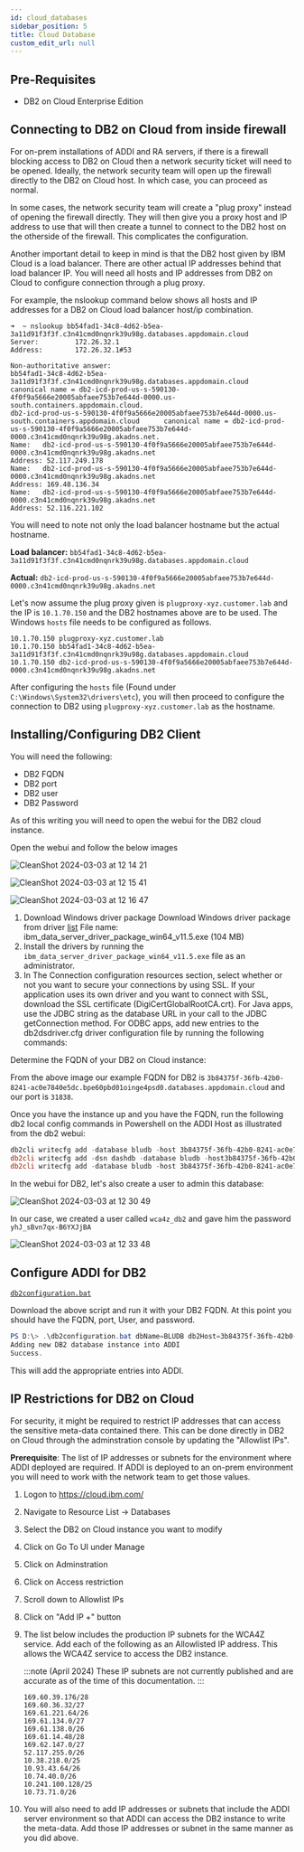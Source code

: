 ```yaml
---
id: cloud_databases
sidebar_position: 5
title: Cloud Database
custom_edit_url: null
---
```


## Pre-Requisites

- DB2 on Cloud Enterprise Edition

## Connecting to DB2 on Cloud from inside firewall

For on-prem installations of ADDI and RA servers, if there is a firewall blocking
access to DB2 on Cloud then a network security ticket will need to be opened.
Ideally, the network security team will open up the firewall directly to the DB2 on Cloud
host. In which case, you can proceed as normal.

In some cases, the network security team will create a "plug proxy" instead of opening the
firewall directly. They will then give you a proxy host and IP address to use that will 
then create a tunnel to connect to the DB2 host on the otherside of the firewall. This 
complicates the configuration.

Another important detail to keep in mind is that the DB2 host given by IBM Cloud is a 
load balancer. There are other actual IP addresses behind that load balancer IP. You will
need all hosts and IP addresses from DB2 on Cloud to configure connection through a plug
proxy.

For example, the nslookup command below shows all hosts and IP addresses for a DB2 on Cloud
load balancer host/ip combination.

```
➜  ~ nslookup bb54fad1-34c8-4d62-b5ea-3a11d91f3f3f.c3n41cmd0nqnrk39u98g.databases.appdomain.cloud
Server:         172.26.32.1
Address:        172.26.32.1#53

Non-authoritative answer:
bb54fad1-34c8-4d62-b5ea-3a11d91f3f3f.c3n41cmd0nqnrk39u98g.databases.appdomain.cloud     canonical name = db2-icd-prod-us-s-590130-4f0f9a5666e20005abfaee753b7e644d-0000.us-south.containers.appdomain.cloud.
db2-icd-prod-us-s-590130-4f0f9a5666e20005abfaee753b7e644d-0000.us-south.containers.appdomain.cloud      canonical name = db2-icd-prod-us-s-590130-4f0f9a5666e20005abfaee753b7e644d-0000.c3n41cmd0nqnrk39u98g.akadns.net.
Name:   db2-icd-prod-us-s-590130-4f0f9a5666e20005abfaee753b7e644d-0000.c3n41cmd0nqnrk39u98g.akadns.net
Address: 52.117.249.178
Name:   db2-icd-prod-us-s-590130-4f0f9a5666e20005abfaee753b7e644d-0000.c3n41cmd0nqnrk39u98g.akadns.net
Address: 169.48.136.34
Name:   db2-icd-prod-us-s-590130-4f0f9a5666e20005abfaee753b7e644d-0000.c3n41cmd0nqnrk39u98g.akadns.net
Address: 52.116.221.102
```

You will need to note not only the load balancer hostname but the actual hostname.

**Load balancer:** `bb54fad1-34c8-4d62-b5ea-3a11d91f3f3f.c3n41cmd0nqnrk39u98g.databases.appdomain.cloud`

**Actual:** `db2-icd-prod-us-s-590130-4f0f9a5666e20005abfaee753b7e644d-0000.c3n41cmd0nqnrk39u98g.akadns.net`

Let's now assume the plug proxy given is `plugproxy-xyz.customer.lab` and the 
IP is `10.1.70.150` and the DB2 hostnames above are to be used. The Windows `hosts` file 
needs to be configured as follows.

```
10.1.70.150 plugproxy-xyz.customer.lab
10.1.70.150 bb54fad1-34c8-4d62-b5ea-3a11d91f3f3f.c3n41cmd0nqnrk39u98g.databases.appdomain.cloud
10.1.70.150 db2-icd-prod-us-s-590130-4f0f9a5666e20005abfaee753b7e644d-0000.c3n41cmd0nqnrk39u98g.akadns.net
```

After configuring the `hosts` file (Found under `C:\Windows\System32\drivers\etc`), you will then
proceed to configure the connection to DB2 using `plugproxy-xyz.customer.lab` as the hostname.

## Installing/Configuring DB2 Client 

You will need the following:

- DB2 FQDN
- DB2 port 
- DB2 user 
- DB2 Password 

As of this writing you will need to open the webui for the DB2 cloud instance.

Open the webui and follow the below images

![CleanShot 2024-03-03 at 12 14 21](https://media.github.ibm.com/user/20330/files/5ffae607-c786-4c48-947e-51f370694581)

![CleanShot 2024-03-03 at 12 15 41](https://media.github.ibm.com/user/20330/files/ce46c70f-7edc-4317-823a-9f8a6892fdf4)

![CleanShot 2024-03-03 at 12 16 47](https://media.github.ibm.com/user/20330/files/8c4595c2-7a43-4b21-800d-1d50aad991a8)


1. Download Windows driver package
Download Windows driver package from driver [list](https://www.ibm.com/support/fixcentral/swg/quickorder?parent=ibm%2FInformation%20Management&product=ibm/Information+Management/IBM+Data+Server+Client+Packages&release=11.5.8.0&platform=Windows+64-bit,+x86&function=fixId&fixids=DSClients-ntx64-dsdriver-11.5.9000.352-FP000&includeRequisites=1&includeSupersedes=0&downloadMethod=http&source=fc)
File name: ibm_data_server_driver_package_win64_v11.5.exe (104 MB)
2. Install the drivers by running the `ibm_data_server_driver_package_win64_v11.5.exe` file as an administrator.
3. In The Connection configuration resources section, select whether or not you want to secure your connections by using SSL.
If your application uses its own driver and you want to connect with SSL, download the SSL certificate (DigiCertGlobalRootCA.crt).
For Java apps, use the JDBC string as the database URL in your call to the JDBC getConnection method.
For ODBC apps, add new entries to the db2dsdriver.cfg driver configuration file by running the following commands:
	
Determine the FQDN of your DB2 on Cloud instance:

From the above image our example FQDN for DB2 is `3b84375f-36fb-42b0-8241-ac0e7840e5dc.bpe60pbd01oinge4psd0.databases.appdomain.cloud` and our port is `31838`.

Once you have the instance up and you have the FQDN, run the following db2 local config commands in Powershell on the ADDI Host as illustrated from the db2 webui:

```powershell
db2cli writecfg add -database bludb -host 3b84375f-36fb-42b0-8241-ac0e7840e5dc.bpe60pbd01oinge4psd0.databases.appdomain.cloud-port 31838
db2cli writecfg add -dsn dashdb -database bludb -host3b84375f-36fb-42b0-8241-ac0e7840e5dc.bpe60pbd01oinge4psd0.databases.appdomain.cloud -port 31838
db2cli writecfg add -database bludb -host 3b84375f-36fb-42b0-8241-ac0e7840e5dc.bpe60pbd01oinge4psd0.databases.appdomain.cloud-port 31838 -parameter "SecurityTransportMode=SSL"
```

In the webui for DB2, let's also create a user to admin this database:

![CleanShot 2024-03-03 at 12 30 49](https://media.github.ibm.com/user/20330/files/606791f4-a38b-4975-bdb0-54bc76ec766e)

In our case, we created a user called `wca4z_db2` and gave him the password `yhJ_sBvn7qx-B6YXJjBA`

![CleanShot 2024-03-03 at 12 33 48](https://media.github.ibm.com/user/20330/files/5854e74c-5b89-4645-99af-aeff51c6cb61)

## Configure ADDI for DB2

[`db2configuration.bat`](/deployment_files/db2configuration.bat)

Download the above script and run it with your DB2 FQDN. At this point you should have the FQDN, port, User, and password.

```powershell
PS D:\> .\db2configuration.bat dbName=BLUDB db2Host=3b84375f-36fb-42b0-8241-ac0e7840e5dc.bpe60pbd01oinge4psd0.databases.appdomain.cloud db2Port=31838 db2User=wca4z_db2 db2Password=yhJ_sBvn7qx-B6YXJjBA useTLS=true
Adding new DB2 database instance into ADDI
Success.
```

This will add the appropriate entries into ADDI.

## IP Restrictions for DB2 on Cloud

For security, it might be required to restrict IP addresses that can access the
sensitive meta-data contained there. This can be done directly in DB2 on Cloud 
through the adminstration console by updating the "Allowlist IPs".

**Prerequisite**: The list of IP addresses or subnets for the environment where ADDI deployed are required.
If ADDI is deployed to an on-prem environment you will need to work with the network team to get those
values.

1.	Logon to https://cloud.ibm.com/
2.	Navigate to Resource List → Databases 
3.	Select the DB2 on Cloud instance you want to modify
4.	Click on Go To UI under Manage 
5.	Click on Adminstration 
6.	Click on Access restriction 
7.	Scroll down to Allowlist IPs
8.	Click on "Add IP +" button
9.	The list below includes the production IP subnets for the WCA4Z service. Add
each of the following as an Allowlisted IP address. This allows the WCA4Z service
to access the DB2 instance.

    :::note
    (April 2024) These IP subnets are not currently published and are accurate as of the time of this documentation.
    :::

    ```
    169.60.39.176/28 
    169.60.36.32/27 
    169.61.221.64/26 
    169.61.134.0/27 
    169.61.138.0/26 
    169.61.14.48/28 
    169.62.147.0/27 
    52.117.255.0/26 
    10.38.218.0/25 
    10.93.43.64/26 
    10.74.40.0/26 
    10.241.100.128/25 
    10.73.71.0/26
    ```
10.	You will also need to add IP addresses or subnets that include the ADDI server
environment so that ADDI can access the DB2 instance to write the meta-data. Add
those IP addresses or subnet in the same manner as you did above.
